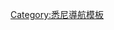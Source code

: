 {{Navbox
| name      = Sydney regions
| title     = [[悉尼|-{zh-hans:悉尼;zh-hk:悉尼;zh-tw:雪梨;}-]]区域
| state        = {{{state|autocollapse}}}
| listclass = hlist
| list1 =
* [[悉尼中心商业区|-{zh-hans:中心商务区; zh-hk:商業中心區;}-]] 
* [[悉尼東區|東區]] 
* [[悉尼森林区|森林区]] 
* [[悉尼大西区|大西区]] 
* [[希尔斯區]] 
* [[悉尼內西區|內西區]] 
* [[坎特伯雷-賓士鎮|坎特伯雷-賓-{}-士鎮]] 
* [[麦克阿瑟地区]] 
* [[悉尼下北岸|下北岸]] 
* [[悉尼北海灘|北海灘]] 
* [[悉尼北岸|北岸]] 
* [[南悉尼|南-{zh-hans:悉尼;zh-hk:悉尼;zh-tw:雪梨;}-]] 
* [[聖喬治地區 (新南威爾斯州)|圣乔治地區]] 
* [[東南悉尼|東南-{zh-hans:悉尼;zh-hk:悉尼;zh-tw:雪梨;}-]] 
* [[西南悉尼|西南-{zh-hans:悉尼;zh-hk:悉尼;zh-tw:雪梨;}-]] 
* [[西悉尼|西-{zh-hans:悉尼;zh-hk:悉尼;zh-tw:雪梨;}-]]
| list2 =
  {{navbox|child
  | above = '''-{zh-hans:悉尼;zh-hk:悉尼;zh-tw:雪梨;}-[[地方政府區域]]'''
  | list1 =
* [[艾士菲自治市]] 
* [[奧本議會]] 
* [[賓士鎮市|賓-{}-士鎮]] 
* [[黑鎮市]] 
* [[植物学灣市]] 
* [[寶活議會]] 
* [[康頓議會]] 
* [[金寶鎮市]] 
* [[加拿大灣市]] 
* [[坎特伯雷市 (新南威爾士州)|坎特伯雷市]] 
* [[費菲市]] 
* [[希爾斯郡]] 
* [[好萊德市]] 
* [[康士比郡]] 
* [[獵人山自治市]] 
* [[好市圍市]] 
* [[高嘉華自治市]] 
* [[顧林凱議會]] 
* [[蘭科夫自治市]] 
* [[萊卡特自治市]] 
* [[利物浦市 (新南威爾斯)|利物浦市]] 
* [[曼利議會]] 
* [[馬利維]] 
* [[摩士曼自治市]] 
* [[北悉尼議會]] 
* [[帕拉瑪塔市]] 
* -{[[彭里斯市]]}- 
* [[碧水議會]] 
* [[蘭域市]] 
* [[石谷市]] 
* [[賴德市]] 
* [[史卓菲自治市]] 
* [[薩瑟蘭郡]] 
* [[悉尼市]] 
* [[華令加議會]] 
* [[韋佛利議會]] 
* [[威樂比市]] 
* [[胡拉勒自治市]]
  }}
| below = [[悉尼郊區列表]]

}}<noinclude>

{{collapsible option}}

[[Category:悉尼導航模板]]

</noinclude>